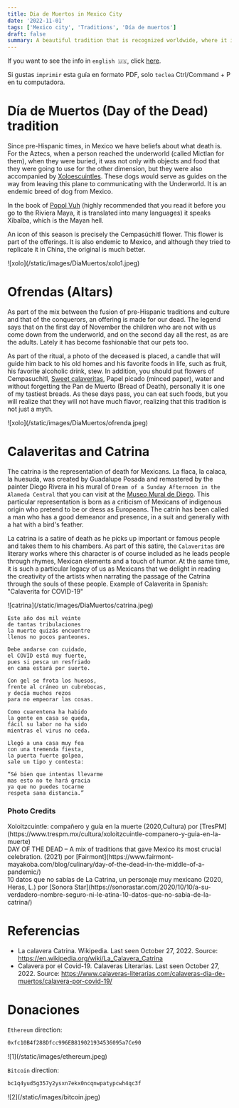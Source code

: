 ```yaml
---
title: Dia de Muertos in Mexico City
date: '2022-11-01'
tags: ['Mexico city', 'Traditions', 'Día de muertos']
draft: false
summary: A beautiful tradition that is recognized worldwide, where it is a must not to come to Mexico.
---
```


If you want to see the info in `english 🇺🇸`, click [here](/blog/diaMuertos).

Si gustas `imprimir` esta guía en formato PDF, solo `teclea` Ctrl/Command + P en tu computadora.

# Día de Muertos (Day of the Dead) tradition

Since pre-Hispanic times, in Mexico we have beliefs about what death is. For the Aztecs, when a person reached the underworld (called Mictlan for them), when they were buried, it was not only with objects and food that they were going to use for the other dimension,
but they were also accompanied by [Xoloescuintles](https://www.nationalgeographic.com/history/article/hairless-dog-mexico-xolo-xoloitzcuintli-Aztec#:~:text=Sometimes%20known%20as%20the%20Mexican,%2C%20and%20itzcuintli%2C%20or%20dog.).
These dogs would serve as guides on the way from leaving this plane to communicating with the Underworld. It is an endemic breed of dog from Mexico.

In the book of [Popol Vuh](https://www.mesoweb.com/publications/Christenson/PopolVuh.pdf) (highly recommended that you read it before you go to the Riviera Maya, it is translated into many languages) it speaks Xibalba, which is the Mayan hell.

An icon of this season is precisely the Cempasúchitl flower. This flower is part of the offerings. It is also endemic to Mexico, and although they tried to replicate it in China, the original is much better.

<div>![xolo](/static/images/DiaMuertos/xolo1.jpeg)</div>

# Ofrendas (Altars)

As part of the mix between the fusion of pre-Hispanic traditions and culture and that of the conquerors, an offering is made for our dead.
The legend says that on the first day of November the children who are not with us come down from the underworld, and on the second day all the rest, as are the adults. Lately it has become fashionable that our pets too.

As part of the ritual, a photo of the deceased is placed, a candle that will guide him back to his old homes and his favorite foods in life, such as fruit, his favorite alcoholic drink, stew. In addition, you should put flowers of
Cempasuchitl, [Sweet calaveritas](https://us.kiwilimon.com/recipe/desserts/sugar-skulls), Papel picado (minced paper), water and without forgetting the Pan de Muerto (Bread of Death), personally it is one of my tastiest breads. As these days pass, you can eat such foods, but you will realize that they will not have much flavor, realizing that this tradition is not just a myth.

<div>![xolo](/static/images/DiaMuertos/ofrenda.jpeg)</div>

# Calaveritas and Catrina

The catrina is the representation of death for Mexicans. La flaca, la calaca, la huesuda, was created by Guadalupe Posada and remastered by the painter Diego Rivera in his mural of `Dream of a Sunday Afternoon in the Alameda Central` that you can visit at the [Museo Mural de Diego](/blog/diegoNFrida).
This particular representation is born as a criticism of Mexicans of indigenous origin who pretend to be or dress as Europeans. The catrín has been called a man who has a good demeanor and presence, in a suit and generally with a hat with a bird's feather.

La catrina is a satire of death as he picks up important or famous people and takes them to his chambers. As part of this satire, the `Calaveritas` are literary works where this character is of course included as he leads people through rhymes, Mexican elements and a touch of humor.
At the same time, it is such a particular legacy of us as Mexicans that we delight in reading the creativity of the artists when narrating the passage of the Catrina through the souls of these people. Example of Calaverita in Spanish: "Calaverita for COVID-19"

<div>![catrina](/static/images/DiaMuertos/catrina.jpeg)</div>

```
Este año dos mil veinte
de tantas tribulaciones
la muerte quizás encuentre
llenos no pocos panteones.

Debe andarse con cuidado,
el COVID está muy fuerte,
pues si pesca un resfriado
en cama estará por suerte.

Con gel se frota los huesos,
frente al cráneo un cubrebocas,
y decía muchos rezos
para no empeorar las cosas.

Como cuarentena ha habido
la gente en casa se queda,
fácil su labor no ha sido
mientras el virus no ceda.

Llegó a una casa muy fea
con una tremenda fiesta,
la puerta fuerte golpea,
sale un tipo y contesta:

“Sé bien que intentas llevarme
mas esto no te hará gracia
ya que no puedes tocarme
respeta sana distancia.”
```

### Photo Credits

<div>
  Xoloitzcuintle: compañero y guía en la muerte (2020,Cultura) por
  [TresPM](https://www.trespm.mx/cultura/xoloitzcuintle-companero-y-guia-en-la-muerte)
</div>
<div>
  DAY OF THE DEAD – A mix of traditions that gave Mexico its most crucial celebration. (2021) por
  [Fairmont](https://www.fairmont-mayakoba.com/blog/culinary/day-of-the-dead-in-the-middle-of-a-pandemic/)
</div>
<div>
  10 datos que no sabías de La Catrina, un personaje muy mexicano (2020, Heras, L.) por [Sonora
  Star](https://sonorastar.com/2020/10/10/a-su-verdadero-nombre-seguro-ni-le-atina-10-datos-que-no-sabia-de-la-catrina/)
</div>

# Referencias

- La calavera Catrina. Wikipedia. Last seen October 27, 2022. Source: https://en.wikipedia.org/wiki/La_Calavera_Catrina
- Calavera por el Covid-19. Calaveras Literarias. Last seen October 27, 2022. Source: https://www.calaveras-literarias.com/calaveras-dia-de-muertos/calavera-por-covid-19/

# Donaciones

`Ethereum` direction:

```bash
0xfc10B4f288Dfcc996EB819021934536095a7Ce90
```

<div className="-mx-2 flex flex-wrap overflow-hidden xl:-mx-2">
  <div className="my-1 w-full overflow-hidden px-2 xl:my-1 xl:w-1/2 xl:px-2">
    ![1](/static/images/ethereum.jpeg)
  </div>
</div>

`Bitcoin` direction:

```bash
bc1q4yud5g357y2ysxn7ekx0ncqnwpatypcwh4qc3f
```

<div className="-mx-2 flex flex-wrap overflow-hidden xl:-mx-2">
  <div className="my-1 w-full overflow-hidden px-2 xl:my-1 xl:w-1/2 xl:px-2">
    ![2](/static/images/bitcoin.jpeg)
  </div>
</div>
